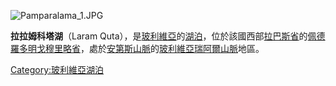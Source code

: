 [[Image:Pamparalama_1.JPG|right]]
{{coord|16|19|47|S|68|04|47|W|display=title|region:BO_type:waterbody_source:GNS-enwiki}}

'''拉拉姆科塔湖'''（Laram Quta），是[[玻利維亞|玻利維亞]]的[[湖泊|湖泊]]，位於該國西部[[拉巴斯省|拉巴斯省]]的[[佩德羅多明戈穆里略省|佩德羅多明戈穆里略省]]，處於[[安第斯山脈|安第斯山脈]]的[[玻利維亞瑞阿爾山脈|玻利維亞瑞阿爾山脈]]地區。

{{Bolivia-geo-stub}}
[[Category:玻利維亞湖泊|Category:玻利維亞湖泊]]